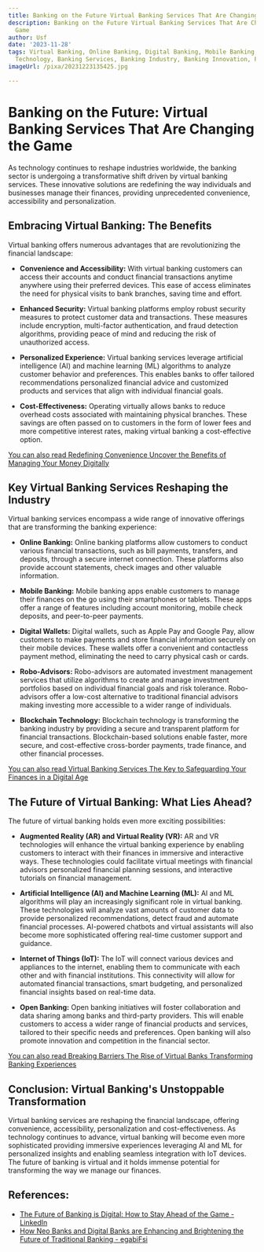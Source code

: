 ```yaml
---
title: Banking on the Future Virtual Banking Services That Are Changing the Game
description: Banking on the Future Virtual Banking Services That Are Changing the
  Game
author: Usf
date: '2023-11-28'
tags: Virtual Banking, Online Banking, Digital Banking, Mobile Banking, Fintech, Financial
  Technology, Banking Services, Banking Industry, Banking Innovation, Future of Banking
imageUrl: /pixa/20231223135425.jpg

---
```

#  Banking on the Future:  Virtual Banking Services That Are Changing the Game

As technology continues to reshape industries worldwide, the banking sector  is undergoing a transformative  shift driven by virtual banking services.  These innovative solutions are redefining the way individuals and  businesses manage their finances, providing unprecedented convenience, accessibility and  personalization.

## Embracing Virtual Banking: The Benefits

Virtual banking offers numerous advantages that are revolutionizing the financial landscape:

-  **Convenience and Accessibility:** With virtual banking customers can access their accounts  and conduct financial  transactions anytime  anywhere using  their  preferred devices. This ease of access eliminates the need for physical visits to bank branches, saving time and effort.

- **Enhanced Security:** Virtual banking platforms employ robust security measures to protect customer data and transactions.  These measures include  encryption, multi-factor authentication, and fraud detection algorithms, providing peace of mind and reducing  the risk  of unauthorized access.

- **Personalized  Experience:**  Virtual banking services leverage  artificial intelligence (AI) and machine learning (ML) algorithms to analyze customer behavior  and preferences. This  enables banks to offer tailored recommendations personalized financial advice and customized products and  services that  align with individual financial goals.

- **Cost-Effectiveness:** Operating virtually allows banks to reduce  overhead costs associated with  maintaining physical branches. These savings are often passed on  to customers  in the form of lower fees and more competitive interest rates, making virtual banking a cost-effective option.


[You can also read Redefining Convenience Uncover the Benefits of Managing Your Money Digitally](Redefining%20Convenience%20Uncover%20the%20Benefits%20of%20Managing%20Your%20Money%20Digitally)


## Key Virtual Banking  Services Reshaping the Industry

Virtual banking services encompass a wide range of innovative offerings  that  are transforming the  banking experience:

- **Online Banking:** Online banking platforms allow customers to conduct various financial transactions, such as bill payments, transfers, and deposits, through a secure internet connection. These platforms also provide account statements, check images and other valuable information.

- **Mobile Banking:** Mobile banking  apps enable customers to manage their finances  on  the go using their smartphones or tablets. These apps offer a range  of features including  account monitoring, mobile check deposits, and peer-to-peer payments.

- **Digital Wallets:** Digital wallets, such as  Apple Pay and Google Pay, allow customers to  make payments and store financial information securely on their mobile devices. These wallets offer a convenient and contactless payment method, eliminating the need to carry physical cash or cards.

- **Robo-Advisors:** Robo-advisors are automated investment management services that  utilize algorithms to create and manage investment portfolios based on individual  financial goals and risk tolerance. Robo-advisors offer a low-cost alternative to traditional financial advisors making investing  more accessible to a wider range of individuals.

- **Blockchain Technology:** Blockchain technology is transforming the banking  industry by providing a secure and transparent platform for financial transactions. Blockchain-based  solutions enable  faster, more secure,  and cost-effective cross-border payments,  trade finance, and other financial processes.


[You can also read Virtual Banking Services The  Key to Safeguarding Your Finances in a Digital Age](Virtual%20Banking%20Services%20The%20Key%20to%20Safeguarding%20Your%20Finances%20in%20a%20Digital%20Age)


## The Future of Virtual Banking: What Lies Ahead?

The future of virtual banking holds even more exciting possibilities:

- **Augmented  Reality (AR) and  Virtual Reality (VR):** AR and VR technologies will enhance the virtual  banking experience by enabling customers to interact with their finances in immersive and interactive ways. These technologies could facilitate virtual meetings with financial advisors personalized financial planning sessions, and interactive tutorials on financial management.

-  **Artificial Intelligence (AI) and Machine Learning (ML):** AI and ML  algorithms will  play an increasingly significant role in virtual banking. These technologies will  analyze vast amounts of customer data to provide personalized recommendations, detect  fraud and  automate financial processes. AI-powered chatbots and virtual  assistants will also become more sophisticated offering real-time customer support and guidance.

- **Internet of  Things (IoT):** The IoT will connect various devices and  appliances to the  internet,  enabling them to communicate with each  other and with  financial  institutions. This connectivity will allow  for automated financial  transactions, smart budgeting, and personalized financial insights based on real-time data.

- **Open Banking:** Open banking initiatives will foster collaboration and data sharing among banks and third-party providers. This will enable customers to access a wider range of financial products  and services, tailored to their specific needs and preferences. Open banking will also  promote innovation and  competition in the financial sector.


[You can also read Breaking Barriers The Rise of Virtual Banks Transforming Banking Experiences](Breaking%20Barriers%20The%20Rise%20of%20Virtual%20Banks%20Transforming%20Banking%20Experiences)


## Conclusion: Virtual  Banking's Unstoppable Transformation

Virtual banking services are reshaping the financial landscape, offering convenience, accessibility, personalization and cost-effectiveness. As technology continues to advance, virtual banking will become even  more sophisticated providing immersive experiences leveraging AI and ML for personalized insights and enabling seamless integration with IoT devices. The future of banking is virtual and it holds  immense potential for  transforming  the way we manage our finances.

## References:
- [The Future of Banking is Digital: How to Stay Ahead of the Game - LinkedIn](https://www.linkedin.com/pulse/future-banking-digital-how-stay-ahead-game-eqibank)
- [How Neo Banks and Digital Banks are Enhancing and Brightening the Future of Traditional Banking - egabiFsi](https://egabifsi.com/how-neo-banks-and-digital-banks/2023/admin/)
